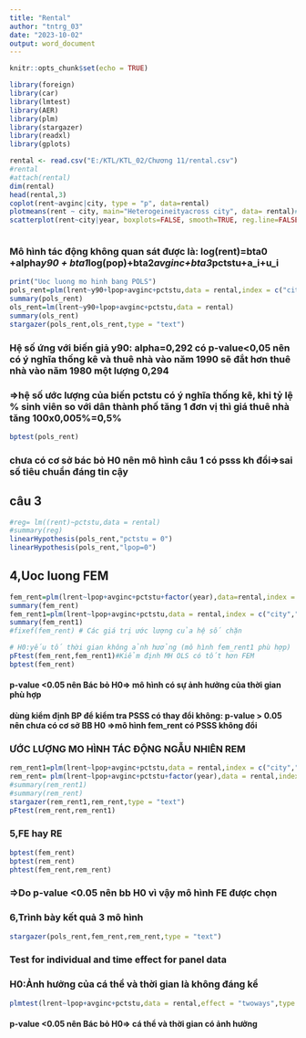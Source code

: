 ---
title: "Rental"
author: "tntrg_03"
date: "2023-10-02"
output: word_document
---

```{r setup, include=FALSE}
knitr::opts_chunk$set(echo = TRUE)
```

```{r}
library(foreign) 
library(car)
library(lmtest)
library(AER)
library(plm)
library(stargazer)
library(readxl)
library(gplots)
```

```{r}
rental <- read.csv("E:/KTL/KTL_02/Chương 11/rental.csv")
#rental
#attach(rental)
dim(rental)
head(rental,3)
coplot(rent~avginc|city, type = "p", data=rental)
plotmeans(rent ~ city, main="Heterogeineityacross city", data= rental)#tính không nhất xuyên suốt
scatterplot(rent~city|year, boxplots=FALSE, smooth=TRUE, reg.line=FALSE, data=rental)

```

```{r}

```

### Mô hình tác động không quan sát được là: log(rent)=bta0 +alpha*y90 + bta1*log(pop)+bta2*avginc+bta3*pctstu+a_i+u_i

```{r}
print("Uoc luong mo hinh bang POLS")
pols_rent=plm(lrent~y90+lpop+avginc+pctstu,data = rental,index = c("city","year"),model = "pooling")
summary(pols_rent)
ols_rent=lm(lrent~y90+lpop+avginc+pctstu,data = rental)
summary(ols_rent)
stargazer(pols_rent,ols_rent,type = "text")
```

### Hệ số ứng với biến giả y90: alpha=0,292 có p-value\<0,05 nên có ý nghĩa thống kê và thuê nhà vào năm 1990 sẽ đắt hơn thuê nhà vào năm 1980 một lượng 0,294

### =\>hệ số ước lượng của biến pctstu có ý nghĩa thống kê, khi tỷ lệ % sinh viên so với dân thành phố tăng 1 đơn vị thì giá thuê nhà tăng 100x0,005%=0,5%

```{r}
bptest(pols_rent)
```

### chưa có cơ sở bác bỏ H0 nên mô hình câu 1 có psss kh đổi=\>sai số tiêu chuẩn đáng tin cậy

## câu 3

```{r}

#reg= lm((rent)~pctstu,data = rental)
#summary(reg)
linearHypothesis(pols_rent,"pctstu = 0")
linearHypothesis(pols_rent,"lpop=0")

```

## 4,Uoc luong FEM

```{r}

fem_rent=plm(lrent~lpop+avginc+pctstu+factor(year),data=rental,index = c("city","year"),model = "within")
summary(fem_rent)
fem_rent1=plm(lrent~lpop+avginc+pctstu,data = rental,index = c("city","year"),model = "within")
summary(fem_rent1)
#fixef(fem_rent) # Các giá trị ước lượng của hệ số chặn
```

```{r}
# H0:yếu tố thời gian không ảnh hưởng (mô hình fem_rent1 phù hợp)
pFtest(fem_rent,fem_rent1)#Kiểm định MH OLS có tốt hơn FEM
bptest(fem_rent)
```

#### p-value \<0.05 nên Bác bỏ H0=\> mô hình có sự ảnh hưởng của thời gian phù hợp

#### dùng kiểm định BP để kiểm tra PSSS có thay đổi không: p-value \> 0.05 nên chưa có cơ sở BB H0 =\>mô hình fem_rent có PSSS không đổi

### ƯỚC LƯỢNG MO HÌNH TÁC ĐỘNG NGẪU NHIÊN REM

```{r}
rem_rent1=plm(lrent~lpop+avginc+pctstu,data = rental,index = c("city","year"),model = "random")
rem_rent= plm(lrent~lpop+avginc+pctstu+factor(year),data = rental,index = c("city","year"),model = "random",)
#summary(rem_rent1)
#summary(rem_rent)
stargazer(rem_rent1,rem_rent,type = "text")
pFtest(rem_rent,rem_rent1)
```


### 5,FE hay RE

```{r}
bptest(fem_rent)
bptest(rem_rent)
phtest(fem_rent,rem_rent)
```

### =\>Do p-value \<0.05 nên bb H0 vì vậy mô hình FE được chọn

### 6,Trình bày kết quả 3 mô hình

```{r}
stargazer(pols_rent,fem_rent,rem_rent,type = "text")
```

### Test for individual and time effect for panel data

### H0:Ảnh hưởng của cá thể và thời gian là không đáng kể

```{r}
plmtest(lrent~lpop+avginc+pctstu,data = rental,effect = "twoways",type = "ghm")
```

#### p-value \<0.05 nên Bác bỏ H0=\> cá thể và thời gian có ảnh hưởng
